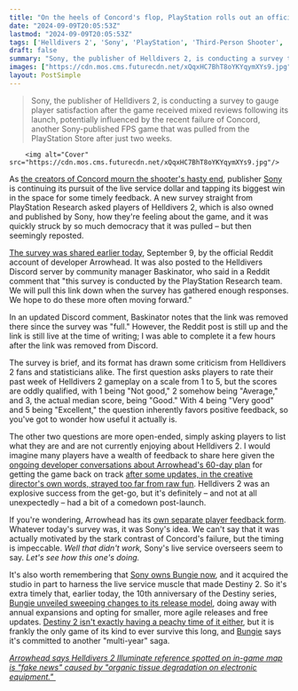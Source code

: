 ```yaml
---
title: "On the heels of Concord's flop, PlayStation rolls out an official survey gauging players on its biggest live service win: Helldivers 2"
date: "2024-09-09T20:05:53Z"
lastmod: "2024-09-09T20:05:53Z"
tags: ['Helldivers 2', 'Sony', 'PlayStation', 'Third-Person Shooter', 'Live Service', 'Destiny 2', 'Bungie', 'MMO', 'Survey']
draft: false
summary: "Sony, the publisher of Helldivers 2, is conducting a survey to gauge player satisfaction after the game received mixed reviews following its launch, potentially influenced by the recent failure of Concord, another Sony-published FPS game that was pulled from the PlayStation Store after just two weeks."
images: ["https://cdn.mos.cms.futurecdn.net/xQqxHC7BhT8oYKYqymXYs9.jpg"]
layout: PostSimple
---
```

> Sony, the publisher of Helldivers 2, is conducting a survey to gauge player satisfaction after the game received mixed reviews following its launch, potentially influenced by the recent failure of Concord, another Sony-published FPS game that was pulled from the PlayStation Store after just two weeks.


        <img alt="Cover" src="https://cdn.mos.cms.futurecdn.net/xQqxHC7BhT8oYKYqymXYs9.jpg"/>
        
As [<u>the creators of Concord mourn the shooter's hasty end</u>](https://www.gamesradar.com/games/fps/thank-you-team-we-made-something-awesome-concord-developers-mourn-the-failed-fps-that-playstation-pulled-the-plug-on-after-just-14-days/), publisher [Sony](https://www.gamesradar.com/tag/sony/) is continuing its pursuit of the live service dollar and tapping its biggest win in the space for some timely feedback. A new survey straight from PlayStation Research asked players of Helldivers 2, which is also owned and published by Sony, how they're feeling about the game, and it was quickly struck by so much democracy that it was pulled – but then seemingly reposted.

[<u>The survey was shared earlier today</u>](https://www.reddit.com/r/Helldivers/comments/1fcmk4p/please_share_your_feedback_about_helldivers_2_in/), September 9, by the official Reddit account of developer Arrowhead. It was also posted to the Helldivers Discord server by community manager Baskinator, who said in a Reddit comment that "this survey is conducted by the PlayStation Research team. We will pull this link down when the survey has gathered enough responses. We hope to do these more often moving forward." 

In an updated Discord comment, Baskinator notes that the link was removed there since the survey was "full." However, the Reddit post is still up and the link is still live at the time of writing; I was able to complete it a few hours after the link was removed from Discord. 

The survey is brief, and its format has drawn some criticism from Helldivers 2 fans and statisticians alike. The first question asks players to rate their past week of Helldivers 2 gameplay on a scale from 1 to 5, but the scores are oddly qualified, with 1 being "Not good," 2 somehow being "Average," and 3, the actual median score, being "Good." With 4 being "Very good" and 5 being "Excellent," the question inherently favors positive feedback, so you've got to wonder how useful it actually is.

The other two questions are more open-ended, simply asking players to list what they are and are not currently enjoying about Helldivers 2. I would imagine many players have a wealth of feedback to share here given the [<u>ongoing developer conversations about Arrowhead's 60-day plan</u>](https://www.gamesradar.com/games/third-person-shooter/helldivers-2-devs-outline-the-first-patch-of-their-60-day-action-plan-committing-to-sweeping-armor-overhauls-and-major-nerfs-to-both-bugs-and-bots/) for getting the game back on track [<u>after some updates, in the creative director's own words, strayed too far from raw fun</u>](https://www.gamesradar.com/games/third-person-shooter/helldivers-2-creative-boss-agrees-the-game-has-gotten-less-about-a-fun-chaotic-challenging-emergent-experience-and-too-much-about-challenge-and-competitiveness/). Helldivers 2 was an explosive success from the get-go, but it's definitely – and not at all unexpectedly – had a bit of a comedown post-launch. 

If you're wondering, Arrowhead has its [<u>own separate player feedback form</u>](https://dyno.gg/form/655d9c4e). Whatever today's survey was, it was Sony's idea. We can't say that it was actually motivated by the stark contrast of Concord's failure, but the timing is impeccable. *Well that didn't work,* Sony's live service overseers seem to say. *Let's see how this one's doing.*

It's also worth remembering that [<u>Sony owns Bungie now</u>](https://www.gamesradar.com/sony-is-buying-bungie-for-dollar36-billion/), and it acquired the studio in part to harness the live service muscle that made Destiny 2. So it's extra timely that, earlier today, the 10th anniversary of the Destiny series, [<u>Bungie unveiled sweeping changes to its release model</u>](https://www.gamesradar.com/games/destiny/bungie-confirms-destiny-2-is-done-with-annual-expansions-and-episodes-now-the-mmo-will-get-2-medium-sized-expansions-plus-4-free-updates-a-year/), doing away with annual expansions and opting for smaller, more agile releases and free updates. [<u>Destiny 2 isn't exactly having a peachy time of it either</u>](https://www.gamesradar.com/games/destiny/at-a-rough-time-for-destiny-2-bungie-says-it-will-reveal-more-of-the-mmos-next-chapter-codename-frontiers-next-week-but-10th-anniversary-plans-are-light/), but it is frankly the only game of its kind to ever survive this long, and [Bungie](https://www.gamesradar.com/tag/bungie/) says it's committed to another "multi-year" saga.

[<u><em>Arrowhead says Helldivers 2 Illuminate reference spotted on in-game map is "fake news" caused by "organic tissue degradation on electronic equipment." </em></u>](https://www.gamesradar.com/games/third-person-shooter/arrowhead-says-helldivers-2-illuminate-reference-spotted-on-in-game-map-is-fake-news-caused-by-organic-tissue-degradation-on-electronic-equipment/)
        